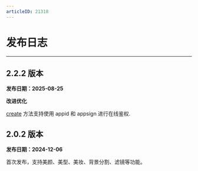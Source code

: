 ```yaml
---
articleID: 21318
---
```


# 发布日志

- - -

## 2.2.2 版本

**发布日期：2025-08-25**

**改进优化**

[create](@create) 方法支持使用 appid 和 appsign 进行在线鉴权.


## 2.0.2 版本

**发布日期：2024-12-06**

首次发布，支持美颜、美型、美妆、背景分割、滤镜等功能。
